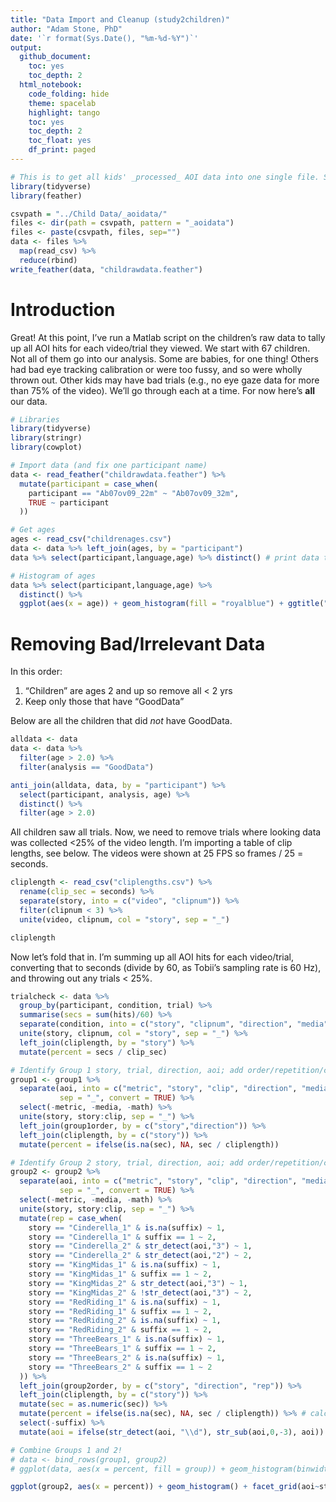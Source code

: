 ```yaml
---
title: "Data Import and Cleanup (study2children)"
author: "Adam Stone, PhD" 
date: '`r format(Sys.Date(), "%m-%d-%Y")`'
output:
  github_document:
    toc: yes
    toc_depth: 2
  html_notebook:
    code_folding: hide
    theme: spacelab
    highlight: tango
    toc: yes
    toc_depth: 2
    toc_float: yes
    df_print: paged
---
```


```r
# This is to get all kids' _processed_ AOI data into one single file. Should only run when needed. 
library(tidyverse)
library(feather)

csvpath = "../Child Data/_aoidata/"
files <- dir(path = csvpath, pattern = "_aoidata")
files <- paste(csvpath, files, sep="")
data <- files %>%
  map(read_csv) %>%
  reduce(rbind)
write_feather(data, "childrawdata.feather")
```

# Introduction

Great! At this point, I've run a Matlab script on the children's raw data to tally up all AOI hits for each video/trial they viewed. We start with 67 children. Not all of them go into our analysis. Some are babies, for one thing! Others had bad eye tracking calibration or were too fussy, and so were wholly thrown out. Other kids may have bad trials (e.g., no eye gaze data for more than 75% of the video). We'll go through each at a time. For now here's **all** our data. 

```r
# Libraries
library(tidyverse)
library(stringr)
library(cowplot)

# Import data (and fix one participant name)
data <- read_feather("childrawdata.feather") %>%
  mutate(participant = case_when(
    participant == "Ab07ov09_22m" ~ "Ab07ov09_32m",
    TRUE ~ participant
  ))

# Get ages
ages <- read_csv("childrenages.csv")
data <- data %>% left_join(ages, by = "participant")
data %>% select(participant,language,age) %>% distinct() # print data table

# Histogram of ages
data %>% select(participant,language,age) %>% 
  distinct() %>% 
  ggplot(aes(x = age)) + geom_histogram(fill = "royalblue") + ggtitle("Ages in Full Dataset")
```

# Removing Bad/Irrelevant Data

In this order: 

1. "Children" are ages 2 and up so remove all < 2 yrs
1. Keep only those that have "GoodData"

Below are all the children that did *not* have GoodData. 

```r
alldata <- data
data <- data %>%
  filter(age > 2.0) %>%
  filter(analysis == "GoodData")

anti_join(alldata, data, by = "participant") %>% 
  select(participant, analysis, age) %>% 
  distinct() %>%
  filter(age > 2.0)
```

All children saw all trials. Now, we need to remove trials where looking data was collected <25% of the video length. I'm importing a table of clip lengths, see below. The videos were shown at 25 FPS so frames / 25 = seconds. 

```r
cliplength <- read_csv("cliplengths.csv") %>%
  rename(clip_sec = seconds) %>%
  separate(story, into = c("video", "clipnum")) %>%
  filter(clipnum < 3) %>%
  unite(video, clipnum, col = "story", sep = "_")

cliplength
```

Now let's fold that in. I'm summing up all AOI hits for each video/trial, converting that to seconds (divide by 60, as Tobii's sampling rate is 60 Hz), and throwing out any trials < 25%. 

```r
trialcheck <- data %>%
  group_by(participant, condition, trial) %>%
  summarise(secs = sum(hits)/60) %>%
  separate(condition, into = c("story", "clipnum", "direction", "media"), sep = "_") %>%
  unite(story, clipnum, col = "story", sep = "_") %>%
  left_join(cliplength, by = "story") %>%
  mutate(percent = secs / clip_sec)
```



```r
# Identify Group 1 story, trial, direction, aoi; add order/repetition/cliplength/percent information
group1 <- group1 %>%
  separate(aoi, into = c("metric", "story", "clip", "direction", "media", "aoi", "math"), 
           sep = "_", convert = TRUE) %>%
  select(-metric, -media, -math) %>%
  unite(story, story:clip, sep = "_") %>%
  left_join(group1order, by = c("story","direction")) %>%
  left_join(cliplength, by = c("story")) %>%
  mutate(percent = ifelse(is.na(sec), NA, sec / cliplength))

# Identify Group 2 story, trial, direction, aoi; add order/repetition/cliplength/percent information
group2 <- group2 %>%
  separate(aoi, into = c("metric", "story", "clip", "direction", "media", "aoi", "math", "suffix"), 
           sep = "_", convert = TRUE) %>%
  select(-metric, -media, -math) %>%
  unite(story, story:clip, sep = "_") %>%
  mutate(rep = case_when(
    story == "Cinderella_1" & is.na(suffix) ~ 1,
    story == "Cinderella_1" & suffix == 1 ~ 2,    
    story == "Cinderella_2" & str_detect(aoi,"3") ~ 1,    
    story == "Cinderella_2" & str_detect(aoi,"2") ~ 2,
    story == "KingMidas_1" & is.na(suffix) ~ 1,
    story == "KingMidas_1" & suffix == 1 ~ 2,
    story == "KingMidas_2" & str_detect(aoi,"3") ~ 1,    
    story == "KingMidas_2" & !str_detect(aoi,"3") ~ 2,
    story == "RedRiding_1" & is.na(suffix) ~ 1,
    story == "RedRiding_1" & suffix == 1 ~ 2,
    story == "RedRiding_2" & is.na(suffix) ~ 1,
    story == "RedRiding_2" & suffix == 1 ~ 2,
    story == "ThreeBears_1" & is.na(suffix) ~ 1,
    story == "ThreeBears_1" & suffix == 1 ~ 2,
    story == "ThreeBears_2" & is.na(suffix) ~ 1,
    story == "ThreeBears_2" & suffix == 1 ~ 2
  )) %>%
  left_join(group2order, by = c("story", "direction", "rep")) %>%
  left_join(cliplength, by = c("story")) %>%
  mutate(sec = as.numeric(sec)) %>%
  mutate(percent = ifelse(is.na(sec), NA, sec / cliplength)) %>% # calculate percentages
  select(-suffix) %>%
  mutate(aoi = ifelse(str_detect(aoi, "\\d"), str_sub(aoi,0,-3), aoi)) # scrub numbers from AOIs

# Combine Groups 1 and 2! 
# data <- bind_rows(group1, group2)
# ggplot(data, aes(x = percent, fill = group)) + geom_histogram(binwidth = .05) + facet_wrap("group")
```

```r
ggplot(group2, aes(x = percent)) + geom_histogram() + facet_grid(aoi~story)
```


